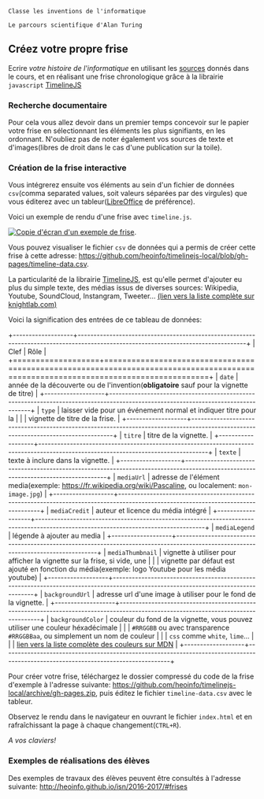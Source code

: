 ```h5p 1
Classe les inventions de l'informatique
```

```h5p 2
Le parcours scientifique d'Alan Turing
```

## Créez votre propre frise

Ecrire _votre histoire de l'informatique_ en utilisant les [sources](./#sources)
donnés dans le cours, et en réalisant une frise chronologique grâce à la librairie
`javascript` [TimelineJS](https://timeline.knightlab.com/)

### Recherche documentaire

Pour cela vous allez devoir dans un premier temps concevoir sur le papier votre
frise en sélectionnant les éléments les plus signifiants, en les ordonnant.
N'oubliez pas de noter également vos sources de texte et d'images(libres de
droit dans le cas d'une publication sur la toile).

### Création de la frise interactive

Vous intégrerez ensuite vos éléments au sein d'un fichier de données `csv`(comma
separated values, soit valeurs séparées par des virgules) que vous éditerez avec
un tableur([LibreOffice](https://fr.libreoffice.org/) de préférence).

Voici un exemple de rendu d'une frise avec `timeline.js`.

[![Copie d'écran d'un exemple de frise](frise-histoire-physique.png)](https://heoinfo.github.io/timelinejs-local/).

Vous pouvez visualiser le fichier `csv` de données qui a permis de créer cette
frise à cette adresse:
<https://github.com/heoinfo/timelinejs-local/blob/gh-pages/timeline-data.csv>.

La particularité de la librairie [TimelineJS](https://timeline.knightlab.com/),
est qu'elle permet d'ajouter eu plus du simple texte, des médias issus de
diverses sources: Wikipedia, Youtube, SoundCloud, Instangram, Tweeter... [(lien
vers la liste complète sur
knightlab.com)](https://timeline.knightlab.com/docs/media-types.html)

Voici la signification des entrées de ce tableau de données:

+-------------------+-----------------------------------------------------------------------------------------------------------------------------------+
|       Clef        |                                                               Rôle                                                                |
+===================+===================================================================================================================================+
| `date`            | année de la découverte ou de l'invention(**obligatoire** sauf pour la vignette de titre)                                          |
+-------------------+-----------------------------------------------------------------------------------------------------------------------------------+
| `type`            | laisser vide pour un événement normal et indiquer titre pour la                                                                   |
|                   | vignette de titre de la frise.                                                                                                    |
+-------------------+-----------------------------------------------------------------------------------------------------------------------------------+
| `titre`           | titre de la vignette.                                                                                                             |
+-------------------+-----------------------------------------------------------------------------------------------------------------------------------+
| `texte`           | texte à inclure dans la vignette.                                                                                                 |
+-------------------+-----------------------------------------------------------------------------------------------------------------------------------+
| `mediaUrl`        | adresse de l'élément media(exemple:  <https://fr.wikipedia.org/wiki/Pascaline>, ou localement: `mon-image.jpg`)                   |
+-------------------+-----------------------------------------------------------------------------------------------------------------------------------+
| `mediaCredit`     | auteur et licence du média intégré                                                                                                |
+-------------------+-----------------------------------------------------------------------------------------------------------------------------------+
| `mediaLegend`     | légende à ajouter au media                                                                                                        |
+-------------------+-----------------------------------------------------------------------------------------------------------------------------------+
| `mediaThumbnail`  | vignette à utiliser pour afficher la vignette sur la frise,  si vide, une                                                         |
|                   | vignette par défaut est ajouté en fonction du média(exemple: logo  Youtube pour les média youtube)                                |
+-------------------+-----------------------------------------------------------------------------------------------------------------------------------+
| `backgroundUrl`   | adresse url d'une image à utiliser pour le fond de la  vignette.                                                                  |
+-------------------+-----------------------------------------------------------------------------------------------------------------------------------+
| `backgroundColor` | couleur du fond de la vignette, vous pouvez utiliser une  couleur héxadécimale                                                    |
|                   | `#RRGGBB` ou avec transparence `#RRGGBBaa`, ou simplement  un nom de couleur                                                      |
|                   | `css` comme `white`, `lime`...                                                                                                    |
|                   | [lien vers la liste complète  des couleurs sur  MDN](https://developer.mozilla.org/fr/docs/Web/CSS/Type_color#Les_mots-cl%C3%A9s) |
+-------------------+-----------------------------------------------------------------------------------------------------------------------------------+

Pour créer votre frise, téléchargez le dossier compressé du code de la frise
d'exemple à l'adresse suivante:
<https://github.com/heoinfo/timelinejs-local/archive/gh-pages.zip>, puis éditez
le fichier `timeline-data.csv` avec le tableur.

Observez le rendu dans le navigateur en ouvrant le fichier `index.html` et en
rafraîchissant la page à chaque changement(`CTRL+R`).

_A vos claviers!_

### Exemples de réalisations des élèves

Des exemples de travaux des élèves peuvent être consultés à l'adresse suivante:
<http://heoinfo.github.io/isn/2016-2017/#frises>
